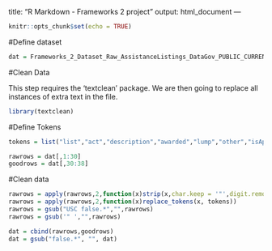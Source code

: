 
title: "R Markdown - Frameworks 2 project"
output: html_document
---

```r
knitr::opts_chunk$set(echo = TRUE)
```

#Define dataset

```r
dat = Frameworks_2_Dataset_Raw_AssistanceListings_DataGov_PUBLIC_CURRENT
```

#Clean Data

This step requires the 'textclean' package.  We are then going to replace all instances of extra text in the file.

```r
library(textclean)
```

#Define Tokens

```r
tokens = list("list","act","description","awarded","lump","other","isApplicable")

rawrows = dat[,1:30]
goodrows = dat[,30:38]
```

#Clean data
```r

rawrows = apply(rawrows,2,function(x)strip(x,char.keep = '"',digit.remove = FALSE, apostrophe.remove = FALSE, lower.case = FALSE))
rawrows = apply(rawrows,2,function(x)replace_tokens(x, tokens)) 
rawrows = gsub("USC false.*","",rawrows)
rawrows = gsub('" ',"",rawrows)

dat = cbind(rawrows,goodrows)
dat = gsub("false.*", "", dat)
```
